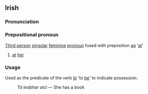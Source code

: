 ==Irish==
===Pronunciation===
{{IPA|[ˈek&#690;i]}}
===Prepositional pronoun===
[[Third person]] [[singular]] [[feminine]] [[pronoun]] fused with preposition [[ag]] '[[at]]'
#[[at]] [[her]]

===Usage===
Used as the predicate of the verb [[bí]] 'to [[be]]' to indicate possession:
:''Tá leabhar aici'' &mdash; She has a book